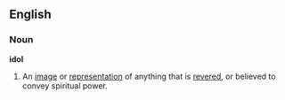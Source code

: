==English==

===Noun===

'''idol'''

#An [[image]] or [[representation]] of anything that is [[revered]], or believed to convey spiritual power.